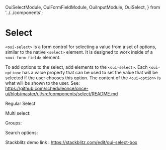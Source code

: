   OuiSelectModule,
  OuiFormFieldModule,
  OuiInputModule,
  OuiSelect,
} from '../../components';

<Meta of={SelectStories} />

# Select

`<oui-select>` is a form control for selecting a value from a set of options, similar to the native `<select>` element. It is designed to work inside of a `<oui-form-field>` element.

To add options to the select, add elements to the `<oui-select>`. Each `<oui-option>` has a value property that can be used to set the value that will be selected if the user chooses this option. The content of the `<oui-option>` is what will be shown to the user. See: https://github.com/scheduleonce/once-ui/blob/master/ui/src/components/select/README.md

Regular Select

<Canvas>
  <Story of={SelectStories.Regular} />
</Canvas>

Multi select:

<Canvas>
  <Story of={SelectStories.MultiSelect} />
</Canvas>

Groups:

<Canvas>
  <Story of={SelectStories.Groups} />
</Canvas>

Search options:

<Canvas>
  <Story of={SelectStories.SearchOptions} />
</Canvas>

Stackblitz demo link : https://stackblitz.com/edit/oui-select-box

<Controls />
